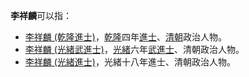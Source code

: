 
'''李祥麟'''可以指：
* [[李祥麟_(乾隆進士)|李祥麟 (乾隆進士)]]，[[乾隆|乾隆]]四年[[進士|進士]]、[[清朝|清朝]]政治人物。
* [[李祥麟_(光緒武進士)|李祥麟 (光緒武進士)]]，[[光緒|光緒]]六年[[武進士|武進士]]、清朝政治人物。
* [[李祥麟_(光緒進士)|李祥麟 (光緒進士)]]，光緒十八年進士、清朝政治人物。
{{disambig}}